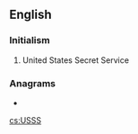 ==English==

===Initialism===
{{rfc-header|Initialism}}
{{head|en|initialism}}

# {{label|en|US}} United States Secret Service

===Anagrams===
* {{l|en|suss}}

[[cs:USSS]]